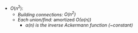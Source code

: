 - $O(n^{2})$:
    - *Building connections:* *$O(n^{2})$*
    - *Each union/find:* amortized *$O(α(n)$)*
        - *α(n) is the inverse Ackermann function (~constant)*